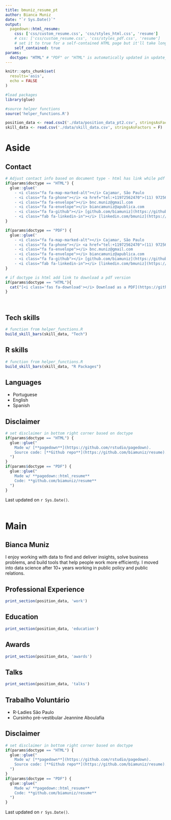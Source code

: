 ```yaml
---
title: bmuniz_resume_pt
author: Bianca Muniz
date: "`r Sys.Date()`"
output:
  pagedown::html_resume:
    css: ['css/custom_resume.css', 'css/styles_html.css', 'resume']
    # css: ['css/custom_resume.css', 'css/styles_pdf.css', 'resume']
    # set it to true for a self-contained HTML page but it'll take longer to render
    self_contained: true
params:
  doctype: "HTML" # "PDF" or "HTML" is automatically updated in update_resume.R 
---
```


```r
knitr::opts_chunk$set(
  results='asis', 
  echo = FALSE
)

#load packages
library(glue)

#source helper functions
source('helper_functions.R')

position_data <- read.csv2('./data/position_data_pt2.csv', stringsAsFactors = F)
skill_data <- read.csv('./data/skill_data.csv', stringsAsFactors = F)
```

# Aside

## Contact {#contact}

```r

# Adjust contact info based on document type - html has link while pdf does not
if(params$doctype == "HTML") {
  glue::glue('
    - <i class="fa fa-map-marked-alt"></i> Cajamar, São Paulo
    - <i class="fa fa-phone"></i> <a href="tel:+11972562470">(11) 972562470</a>
    - <i class="fa fa-envelope"></i> bnc.muniz@gmail.com
    - <i class="fa fa-envelope"></i> biancamuniz@apublica.com
    - <i class="fa fa-github"></i> [github.com/biamuniz](https://github.com/biamuniz)
    - <i class="fab fa-linkedin-in"></i> [linkedin.com/bmuniz](https://www.linkedin.com/in/bmuniz/)')
} 

if(params$doctype == "PDF") {
  glue::glue('
    - <i class="fa fa-map-marked-alt"></i> Cajamar, São Paulo
    - <i class="fa fa-phone"></i> <a href="tel:+11972562470">(11) 972562470</a>
    - <i class="fa fa-envelope"></i> bnc.muniz@gmail.com
    - <i class="fa fa-envelope"></i> biancamuniz@apublica.com
    - <i class="fa fa-github"></i> [github.com/biamuniz](https://github.com/biamuniz)
    - <i class="fab fa-linkedin-in"></i> [linkedin.com/bmuniz](https://www.linkedin.com/in/bmuniz/)')
}

```

```r
# if doctype is html add link to download a pdf version
if(params$doctype == "HTML"){
  cat("[<i class='fas fa-download'></i> Download as a PDF](https://github.com/biamuniz/resume/raw/main/bianca_muniz_resume.pdf)")
}

```

<br>

## Tech skills {#skills}

```r

# function from helper_functions.R
build_skill_bars(skill_data, "Tech")

```

## R skills {#rpackages}

```r

# function from helper_functions.R
build_skill_bars(skill_data, "R Packages")

```


## Languages

-   Portuguese
-   English
-   Spanish

## Disclaimer {#disclaimer}

```r

# set disclaimer in bottom right corner based on doctype
if(params$doctype == "HTML") {
  glue::glue("
    Made w/ [**pagedown**](https://github.com/rstudio/pagedown).   
    Source code: [**Github repo**](https://github.com/biamuniz/resume).
  ")
} 
if(params$doctype == "PDF") {
  glue::glue("
    Made w/ **pagedown::html_resume**
    Code: **github.com/biamuniz/resume** 
  ")
}
```

Last updated on `r Sys.Date()`. <br> <br>

# Main

## Bianca Muniz {#title}

I enjoy working with data to find and deliver insights, solve business problems, and build tools that help people work more efficiently. I moved into data science after 10+ years working in public policy and public relations.

## Professional Experience {data-icon="suitcase"}

```r
print_section(position_data, 'work')
```

## Education {data-icon="graduation-cap" data-concise="true"}

```r
print_section(position_data, 'education')
```

## Awards {data-icon="award" data-concise="true"}

```r
print_section(position_data, 'awards')
```

## Talks {data-icon="award" data-concise="true"}

```r
print_section(position_data, 'talks')
```

## Trabalho Voluntário

-   R-Ladies São Paulo
-   Cursinho pré-vestibular Jeannine Aboulafia


## Disclaimer {#disclaimer}

```r

# set disclaimer in bottom right corner based on doctype
if(params$doctype == "HTML") {
  glue::glue("
    Made w/ [**pagedown**](https://github.com/rstudio/pagedown).   
    Source code: [**Github repo**](https://github.com/biamuniz/resume).
  ")
} 
if(params$doctype == "PDF") {
  glue::glue("
    Made w/ **pagedown::html_resume**
    Code: **github.com/biamuniz/resume** 
  ")
}
```

Last updated on `r Sys.Date()`. <br> <br>
